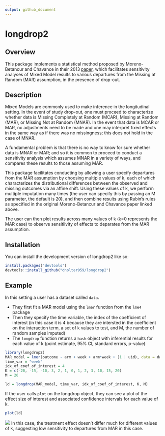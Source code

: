 ```yaml
---
output: github_document
---
```


# longdrop2

## Overview

This package implements a statistical method proposed by Moreno-Betancur and Chavance in their 2013 [paper](https://journals.sagepub.com/doi/10.1177/0962280213490014), which facilitates sensitivity analyses of Mixed Model results to various departures from the Missing at Random (MAR) assumption, in the presence of drop-out.  

## Description

Mixed Models are commonly used to make inference in the longitudinal setting. In the event of study drop-out, one must proceed to characterize whether data is Missing Completely at Random (MCAR), Missing at Random (MAR), or Missing Not at Random (MNAR). In the event that data is MCAR or MAR, no adjustments need to be made and one may interpret fixed effects in the same way as if there was no missingness; this does not hold in the case of MNAR. 

A fundamental problem is that there is no way to know for sure whether data is MNAR or MAR; and so it is common to proceed to conduct a sensitivity analysis which assumes MNAR in a variety of ways, and compares these results to those assuming MAR. 

This package facilitates conducting by allowing a user specify departures from the MAR assumption by choosing multiple values of k, each of which characterizes the distributional differences between the observed and missing outcomes via an affine shift. Using these values of k, we perform multiple imputation many times (the user can specify this by passing an M parameter, the default is 20), and then combine results using Rubin's rules as specified in the original Moreno-Betancur and Chavance paper linked above. 

The user can then plot results across many values of k (k=0 represents the MAR case) to observe sensitiivity of effects to deparates from the MAR assumption.

## Installation

You can install the development version of longdrop2 like so:

``` r
install.packages("devtools")
devtools::install_github("dnolter959/longdrop2")
```

## Example

In this setting a user has a dataset called `data`. 

- They first fit a MAR model using the `lmer` function from the `lme4` package
- Then they specify the time variable, the index of the coefficient of interest (in this case it is 4 because they are intersted in the coefficient on the interaction term, a set of k values to test, and M, the number of random samples imputed)
- The `longdrop` function returns a `hash` object with inferential results for each value of k (point estimate, 95% CI, standard errors, p-value)

```r
library(longdrop2)
MAR_model = lmer(outcome ~ arm + week + arm*week + (1 | uid), data = data)
time_var = "week"
idx_of_coef_of_interest = 4
K = c(-20, -15, -10, 3, 2, 1, 0, 1, 2, 3, 10, 15, 20)
M = 20

ld = longdrop(MAR_model, time_var, idx_of_coef_of_interest, K, M)
```

If the user calls `plot` on the longdrop object, they can see a plot of the effect size of interest and associated confidence intervals for each value of k. 

```r
plot(ld)
```

![](man/figures/effect-by-k.png)
In this case, the treatment effect doesn't differ much for different values of k, suggesting low sensitivity to departures from MAR in this case. 
